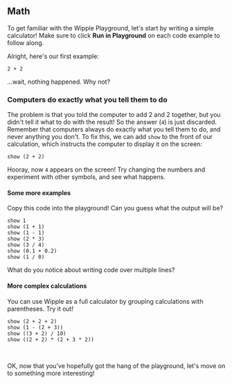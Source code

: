 ## Math

To get familiar with the Wipple Playground, let's start by writing a simple calculator! Make sure to click **Run in Playground** on each code example to follow along.

Alright, here's our first example:

```wipple
2 + 2
```

...wait, nothing happened. Why not?

### Computers do exactly what you tell them to do

The problem is that you told the computer to add 2 and 2 together, but you didn't tell it what to do with the result! So the answer (`4`) is just discarded. Remember that computers always do exactly what you tell them to do, and never anything you don't. To fix this, we can add `show` to the front of our calculation, which instructs the computer to display it on the screen:

```wipple
show (2 + 2)
```

Hooray, now `4` appears on the screen! Try changing the numbers and experiment with other symbols, and see what happens.

#### Some more examples

Copy this code into the playground! Can you guess what the output will be?

```wipple
show 1
show (1 + 1)
show (1 - 1)
show (2 * 3)
show (3 / 4)
show (0.1 + 0.2)
show (1 / 0)
```

What do you notice about writing code over multiple lines?

#### More complex calculations

You can use Wipple as a full calculator by grouping calculations with parentheses. Try it out!

```wipple
show (2 + 2 + 2)
show (1 - (2 + 3))
show ((3 + 2) / 10)
show ((2 + 2) * (2 + 3 * 2))
```

<br />

OK, now that you've hopefully got the hang of the playground, let's move on to something more interesting!
